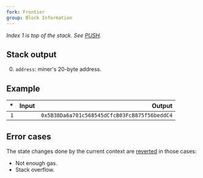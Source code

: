 ```yaml
---
fork: Frontier
group: Block Information
---
```


_Index 1 is top of the stack. See [PUSH](/#60)._

## Stack output

0. `address`: miner's 20-byte address.

## Example

|  \* | Input |                                       Output |
| --: | ----: | -------------------------------------------: |
| `1` |       | `0x5B38Da6a701c568545dCfcB03FcB875f56beddC4` |

## Error cases

The state changes done by the current context are [reverted](#FD) in those cases:

- Not enough gas.
- Stack overflow.
